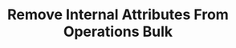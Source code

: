 ---
title: 'Remove Internal Attributes From Operations Bulk'
description: 'Remove Internal Attributes From Operations Bulk'
openapi: "/openapi/openapi.yaml DELETE /operations/{companyId}/attributes/bulk"
---